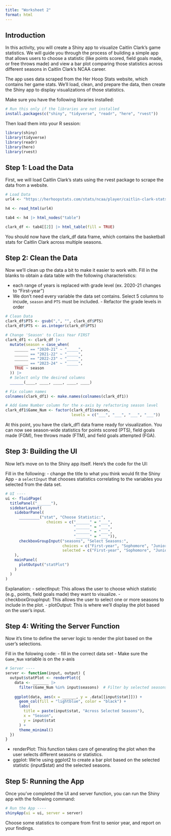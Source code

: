 ```yaml
---
title: "Worksheet 2"
format: html
---
```


## Introduction
In this activity, you will create a Shiny app to visualize Caitlin Clark’s game statistics. We will guide you through the process of building a simple app that allows users to choose a statistic (like points scored, field goals made, or free throws made) and view a bar plot comparing those statistics across different seasons in Caitlin Clark’s NCAA career.

The app uses data scraped from the Her Hoop Stats website, which contains her game stats. We'll load, clean, and prepare the data, then create the Shiny app to display visualizations of those statistics.

Make sure you have the following libraries installed:
```r
# Run this only if the libraries are not installed
install.packages(c("shiny", "tidyverse", "readr", "here", "rvest"))
```

Then load them into your R session:

```r
library(shiny)
library(tidyverse)
library(readr)
library(here)
library(rvest)
```

## Step 1: Load the Data
First, we will load Caitlin Clark’s stats using the rvest package to scrape the data from a website.

```r
# Load Data
url4 <- "https://herhoopstats.com/stats/ncaa/player/caitlin-clark-stats-11eb2f34-a838-c400-aa81-12df17ae4e1e/"

h4 <- read_html(url4)

tab4 <- h4 |> html_nodes("table")

clark_df <- tab4[[2]] |> html_table(fill = TRUE)
```

You should now have the clark_df data frame, which contains the basketball stats for Caitlin Clark across multiple seasons.

## Step 2: Clean the Data
Now we’ll clean up the data a bit to make it easier to work with. Fill in the blanks to obtain a data table with the following characteristics:

- each range of years is replaced with grade level (ex. 2020-21 changes to "First-year")
- We don't need every variable the data set contains. Select 5 columns to incude, `season` and `PTS` must be included. - Refactor the grade levels in order

```r
# Clean Data
clark_df$PTS <- gsub(",", "", clark_df$PTS) 
clark_df$PTS <- as.integer(clark_df$PTS)

# Change 'Season' to Class Year FIRST
clark_df1 <- clark_df |>
  mutate(season = case_when(
    ______ == "2020-21" ~ "_____",
    ______ == "2021-22" ~ "_____",
    ______ == "2022-23" ~ "_____",
    ______ == "2023-24" ~ "_____",
    TRUE ~ season
  )) |> 
  # Select only the desired columns
  ______(____, ____, ____, ____, ____)

# Fix column names
colnames(clark_df1) <- make.names(colnames(clark_df1))

# Add Game Number column for the x-axis by refactoring season level
clark_df1$Game_Num <- factor(clark_df1$season, 
                             levels = c("___", "___", "___", "___"))

```

At this point, you have the clark_df1 data frame ready for visualization. You can now see season-wide statistics for points scored (PTS), field goals made (FGM), free throws made (FTM), and field goals attempted (FGA).

## Step 3: Building the UI
Now let’s move on to the Shiny app itself. Here’s the code for the UI:

Fill in the following:
- change the title to what you think would fit the Shiny App
- a `selectInput` that chooses statistics correlating to the variables you selected from the data set.

```r
# UI ----
ui <- fluidPage(
  titlePanel("______"),
  sidebarLayout(
    sidebarPanel(
      _________("stat", "Choose Statistic:", 
                  choices = c("______" = "___", 
                              "______" = "___",
                              "______" = "___",
                              "______" = "___")),
      checkboxGroupInput("seasons", "Select Seasons:", 
                         choices = c("First-year", "Sophomore", "Junior", "Senior"),
                         selected = c("First-year", "Sophomore", "Junior", "Senior"))
    ),
    mainPanel(
      plotOutput("statPlot")
    )
  )
)

```

Explanation:
- selectInput: This allows the user to choose which statistic (e.g., points, field goals made) they want to visualize.
- checkboxGroupInput: This allows the user to select one or more seasons to include in the plot.
- plotOutput: This is where we’ll display the plot based on the user’s input.

## Step 4: Writing the Server Function
Now it’s time to define the server logic to render the plot based on the user’s selections.

Fill in the folowing code:
- fill in the correct data set
- Make sure the `Game_Num` variable is on the x-axis

```r
# Server ----
server <- function(input, output) {
  output$statPlot <- renderPlot({
    data <- _______ |>
      filter(Game_Num %in% input$seasons)  # Filter by selected seasons
    
    ggplot(data, aes(x = ______, y = .data[[input$stat]])) +
      geom_col(fill = "lightblue", color = "black") +
      labs(
        title = paste(input$stat, "Across Selected Seasons"),
        x = "Season",
        y = input$stat
      ) +
      theme_minimal()
  })
}

```

- renderPlot: This function takes care of generating the plot when the user selects different seasons or statistics.
- ggplot: We're using ggplot2 to create a bar plot based on the selected statistic (input$stat) and the selected seasons.

## Step 5: Running the App
Once you've completed the UI and server function, you can run the Shiny app with the following command:

```r
# Run the App ----
shinyApp(ui = ui, server = server)

```

Choose some statistics to compare from first to senior year, and report on your findings. 









